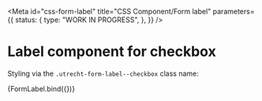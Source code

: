 <!-- @license CC0-1.0 -->


<Meta
  id="css-form-label"
  title="CSS Component/Form label"
  parameters={{
    status: {
      type: "WORK IN PROGRESS",
    },
  }}
/>

# Label component for checkbox

Styling via the `.utrecht-form-label--checkbox` class name:

<Canvas>
  <Story
    name="--checkbox"
    args={{
      textContent: "Username",
      type: "checkbox",
    }}
  >
    {FormLabel.bind({})}
  </Story>
</Canvas>
